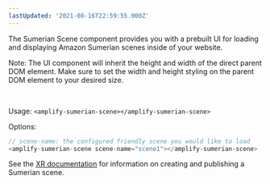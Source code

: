 ```yaml
---
lastUpdated: '2021-08-16T22:59:55.000Z'
---
```

The Sumerian Scene component provides you with a prebuilt UI for loading and displaying Amazon Sumerian scenes inside of your website.

<Callout>

Note: The UI component will inherit the height and width of the direct parent DOM element. Make sure to set the width and height styling on the parent DOM element to your desired size.

</Callout>
<br/>

Usage: ```<amplify-sumerian-scene></amplify-sumerian-scene>```

Options:

```javascript
// scene-name: the configured friendly scene you would like to load
<amplify-sumerian-scene scene-name="scene1"></amplify-sumerian-scene>
```

See the [XR documentation](/lib/xr/getting-started) for information on creating and publishing a Sumerian scene.
